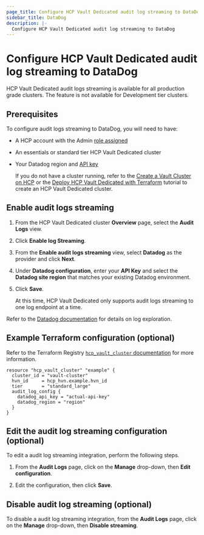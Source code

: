 ```yaml
---
page_title: Configure HCP Vault Dedicated audit log streaming to DataDog
sidebar_title: DataDog
description: |-
  Configure HCP Vault Dedicated audit log streaming to DataDog
---
```


# Configure HCP Vault Dedicated audit log streaming to DataDog

<Note title="Availability">

HCP Vault Dedicated audit logs streaming is available for all
production grade clusters. The feature is not available for Development tier
clusters.

</Note>

## Prerequisites

To configure audit logs streaming to DataDog, you will need
to have:

- A HCP account with the Admin [role assigned](/hcp/docs/hcp/create-account)
- An essentials or standard tier HCP Vault Dedicated cluster
- Your Datadog region and [API key](https://docs.datadoghq.com/account_management/api-app-keys/)

   <Note>

   If you do not have a cluster running, refer to the [Create a Vault Cluster on
   HCP](/vault/tutorials/get-started-hcp-vault-dedicated/get-started-vault) or  the [Deploy HCP Vault Dedicated with
   Terraform](/vault/tutorials/cloud-ops/terraform-hcp-provider-vault) tutorial to create an HCP Vault Dedicated
   cluster.

   </Note>

## Enable audit logs streaming

1. From the HCP Vault Dedicated cluster **Overview** page, select the **Audit Logs** view.

1. Click **Enable log Streaming**.

1. From the **Enable audit logs streaming** view, select **Datadog** as the
   provider and click **Next**.

1. Under **Datadog configuration**, enter your **API Key** and select the
   **Datadog site region** that matches your existing Datadog environment.

1. Click **Save**.

   <Note>

   At this time, HCP Vault Dedicated only supports audit logs streaming to
   one log endpoint at a time.

   </Note>

Refer to the [Datadog
documentation](https://docs.datadoghq.com/getting_started/logs/#explore-your-logs)
for details on log exploration.

## Example Terraform configuration (optional)

Refer to the Terraform Registry [`hcp_vault_cluster` documentation](https://registry.terraform.io/providers/hashicorp/hcp/latest/docs/resources/vault_cluster#nested-schema-for-audit_log_config)
for more information.

```hcl
resource "hcp_vault_cluster" "example" {
  cluster_id = "vault-cluster"
  hvn_id     = hcp_hvn.example.hvn_id
  tier       = "standard_large"
  audit_log_config {
    datadog_api_key = "actual-api-key"
    datadog_region = "region"
  }
}
```

## Edit the audit log streaming configuration (optional)

To edit a audit log streaming integration, perform the following steps.

1. From the **Audit Logs** page, click on the **Manage** drop-down, then **Edit
configuration**.

1. Edit the configuration, then click **Save**.

## Disable audit log streaming (optional)

To disable a audit log streaming integration, from the **Audit Logs** page,
click on the **Manage** drop-down, then **Disable streaming**.
